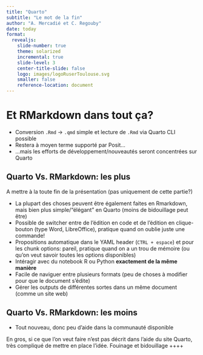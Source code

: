 ```yaml
---
title: "Quarto"
subtitle: "Le mot de la fin"
author: "A. Mercadié et C. Regouby"
date: today
format:
  revealjs: 
    slide-number: true
    theme: solarized
    incremental: true
    slide-level: 3
    center-title-slide: false
    logo: images/logoRuserToulouse.svg
    smaller: false
    reference-location: document
---
```



# Et RMarkdown dans tout ça? 

- Conversion `.Rmd` $\rightarrow$ `.qmd` simple et lecture de `.Rmd` via Quarto CLI possible
- Restera à moyen terme supporté par Posit...
- ...mais les efforts de développement/nouveautés seront concentrées sur Quarto

## Quarto Vs. RMarkdown: les plus

::: notes
A mettre à la toute fin de la présentation (pas uniquement de cette partie?)
:::

-   La plupart des choses peuvent être également faites en Rmarkdown, mais bien plus simple/"élégant" en Quarto (moins de bidouillage peut être)
-   Possible de switcher entre de l'édition en code et de l'édition en clique-bouton (type Word, LibreOffice), pratique quand on oublie juste une commande!
-   Propositions automatique dans le YAML header (`CTRL + espace`) et pour les chunk options: pareil, pratique quand on a un trou de mémoire (ou qu'on veut savoir toutes les options disponibles)\
-   Intéragir avec du notebook R ou Python **exactement de la même manière**
-   Facile de naviguer entre plusieurs formats (peu de choses à modifier pour que le document s'édite)
-   Gérer les outputs de différentes sortes dans un même document (comme un site web)

## Quarto Vs. RMarkdown: les moins

-   Tout nouveau, donc peu d'aide dans la communauté disponible

::: notes
En gros, si ce que l'on veut faire n'est pas décrit dans l'aide du site Quarto, très compliqué de mettre en place l'idée. Fouinage et bidouillage ++++
:::